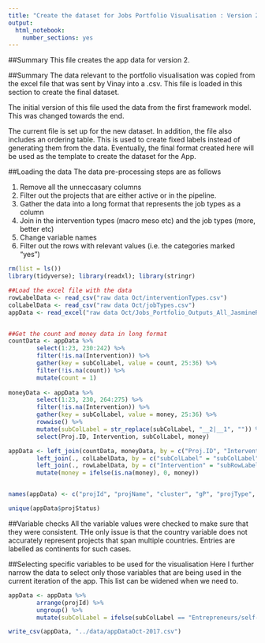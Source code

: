 ```yaml
---
title: "Create the dataset for Jobs Portfolio Visualisation : Version 2"
output: 
  html_notebook: 
    number_sections: yes
---
```

##Summary
This file creates the app data for version 2.

##Summary
The data relevant to the portfolio visualisation was copied from the excel file that was sent by Vinay into a .csv. This file is loaded in this section to create the final dataset.

The initial version of this file used the data from the first framework model. This was changed towards the end. 

The current file is set up for the new dataset. In addition, the file also includes an ordering table. This is used to create fixed labels instead of generating them from the data. Eventually, the final format created here will be used as the template to create the dataset for the App.

##Loading the data
The data pre-processing steps are as follows

1. Remove all the unneccasary columns
2. Filter out the projects that are either active or in the pipeline.
3. Gather the data into a long format that represents the job types as a column
4. Join in the intervention types (macro meso etc) and the job types (more, better etc)
5. Change variable names
6. Filter out the rows with relevant values (i.e. the categories marked "yes")

```r
rm(list = ls())
library(tidyverse); library(readxl); library(stringr)

##Load the excel file with the data
rowLabelData <- read_csv("raw data Oct/interventionTypes.csv")
colLabelData <- read_csv("raw data Oct/jobTypes.csv")
appData <- read_excel("raw data Oct/Jobs_Portfolio_Outputs_All_JasmineRabia_For Visualization_08-08-17. (Edited).xlsx", sheet = 3, skip = 2)


##Get the count and money data in long format
countData <- appData %>% 
        select(1:23, 230:242) %>% 
        filter(!is.na(Intervention)) %>% 
        gather(key = subColLabel, value = count, 25:36) %>% 
        filter(!is.na(count)) %>% 
        mutate(count = 1)
        
moneyData <- appData %>% 
        select(1:23, 230, 264:275) %>% 
        filter(!is.na(Intervention)) %>% 
        gather(key = subColLabel, value = money, 25:36) %>% 
        rowwise() %>% 
        mutate(subColLabel = str_replace(subColLabel, "__2|__1", "")) %>% 
        select(Proj.ID, Intervention, subColLabel, money)

appData <- left_join(countData, moneyData, by = c("Proj.ID", "Intervention", "subColLabel")) %>% 
        left_join(., colLabelData, by = c("subColLabel" = "subColLabel")) %>% 
        left_join(., rowLabelData, by = c("Intervention" = "subRowLabel")) %>% 
        mutate(money = ifelse(is.na(money), 0, money))


names(appData) <- c("projId", "projName", "cluster", "gP", "projType", "projFY", "projApproval", "projRegion", "projCountry", "countryClassification", "IBRDCommit", "IDACommit", "totalCommit", "projProductLineKey", "projProductLine", "projOutputKey", "projOutputType", "projStatus", "projContribGPs", "projCCSA", "objective", "description", "projURL", "subRowLabel", "subColLabel", "count", "money","mainColLabel", "mainRowLabel")

unique(appData$projStatus)
```

##Variable checks
All the variable values were checked to make sure that they were consistent. THe only issue is that the country variable does not accurately represent projects that span multiple countries. Entries are labelled as continents for such cases.

##Selecting specific variables to be used for the visualisation
Here I further narrow the data to select only those variables that are being used in the current iteration of the app. This list can be widened when we need to.

```r
appData <- appData %>%
        arrange(projId) %>% 
        ungroup() %>%
        mutate(subColLabel = ifelse(subColLabel == "Entrepreneurs/self-employed", "Entrepreneurs/ self-employed", subColLabel))

write_csv(appData, "../data/appDataOct-2017.csv")

```
